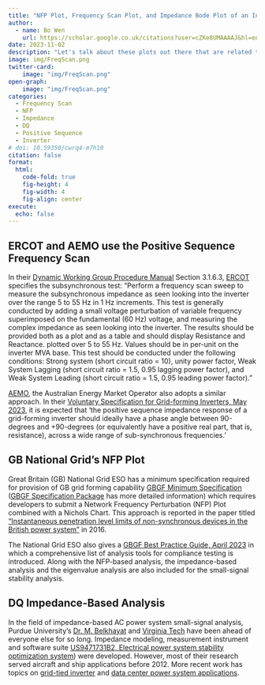 ```yaml
---
title: "NFP Plot, Frequency Scan Plot, and Impedance Bode Plot of an Inverter"
author:
  - name: Bo Wen
    url: https://scholar.google.co.uk/citations?user=cZKe8UMAAAAJ&hl=en
date: 2023-11-02
description: "Let's talk about these plots out there that are related to grid-following and grid-forming inverters."
image: img/FreqScan.png
twitter-card: 
    image: "img/FreqScan.png"
open-graph: 
    image: "img/FreqScan.png"
categories:
  - Frequency Scan
  - NFP
  - Impedance
  - DQ
  - Positive Sequence
  - Inverter
# doi: 10.59350/cwrq4-m7h10
citation: false
format:
  html:
    code-fold: true
    fig-height: 4
    fig-width: 4
    fig-align: center
execute: 
  echo: false
---
```

## ERCOT and AEMO use the Positive Sequence Frequency Scan

In their [Dynamic Working Group Procedure Manual](https://www.ercot.com/committees/ros/dwg) Section 3.1.6.3, [ERCOT](https://www.ercot.com/) specifies the subsynchronous test: "Perform a frequency scan sweep to measure the subsynchronous impedance as seen looking into the inverter over the range 5 to 55 Hz in 1 Hz increments.  This test is generally conducted by adding a small voltage perturbation of variable frequency superimposed on the fundamental (60 Hz) voltage, and measuring the complex impedance as seen looking into the inverter.  The results should be provided both as a plot and as a table and should display Resistance and Reactance. plotted over 5 to 55 Hz.  Values should be in per-unit on the inverter MVA base.  This test should be conducted under the following conditions:  Strong system (short circuit ratio = 10), unity power factor, Weak System Lagging (short circuit ratio = 1.5, 0.95 lagging power factor), and Weak System Leading (short circuit ratio = 1.5, 0.95 leading power factor)."

[AEMO](https://aemo.com.au/), the Australian Energy Market Operator also adopts a similar approach. In their [Voluntary Specification for Grid-forming Inverters, May 2023](https://aemo.com.au/-/media/files/initiatives/primary-frequency-response/2023/gfm-voluntary-spec.pdf), it is expected that 'the positive sequence impedance response of a grid-forming inverter should ideally have a phase angle between 90-degrees and +90-degrees (or equivalently have a positive real part, that is, resistance), across a wide range of sub-synchronous frequencies.'

## GB National Grid's NFP Plot

Great Britain (GB) National Grid ESO has a minimum specification required for provision of GB grid forming capability [GBGF Minimum Specification](https://www.nationalgrideso.com/document/220511/download) ([GBGF Specification Package](https://www.nationalgrideso.com/document/220516/download) has more detailed information) which requires developers to submit a Network Frequency Perturbation (NFP) Plot combined with a Nichols Chart. This approach is reported in the paper titled ["Instantaneous penetration level limits of non-synchronous devices in the British power system"](https://ietresearch.onlinelibrary.wiley.com/doi/10.1049/iet-rpg.2016.0352) in 2016.

The National Grid ESO also gives a [GBGF Best Practice Guide, April 2023](https://www.nationalgrideso.com/document/278491/download) in which a comprehensive list of analysis tools for compliance testing is introduced. Along with the NFP-based analysis, the impedance-based analysis and the eigenvalue analysis are also included for the small-signal stability analysis.


## DQ Impedance-Based Analysis

In the field of impedance-based AC power system small-signal analysis, Purdue University's [Dr. M. Belkhayat](https://docs.lib.purdue.edu/dissertations/AAI9821703/) and [Virginia Tech](https://vtechworks.lib.vt.edu/handle/10919/5534/discover?filtertype_1=advisor&filter_relational_operator_1=contains&filter_1=boroyevich&submit_apply_filter=&query=impedance+analysis) have been ahead of everyone else for so long. Impedance modeling, measurement instrument and software suite [US9471731B2, Electrical power system stability optimization system](https://patents.google.com/patent/US9471731B2/en)) were developed. However, most of their research served aircraft and ship applications before 2012. More recent work has topics on [grid-tied inverter](https://ieeexplore.ieee.org/abstract/document/7027822) and [data center power system applications](https://ieeexplore.ieee.org/abstract/document/10146469).